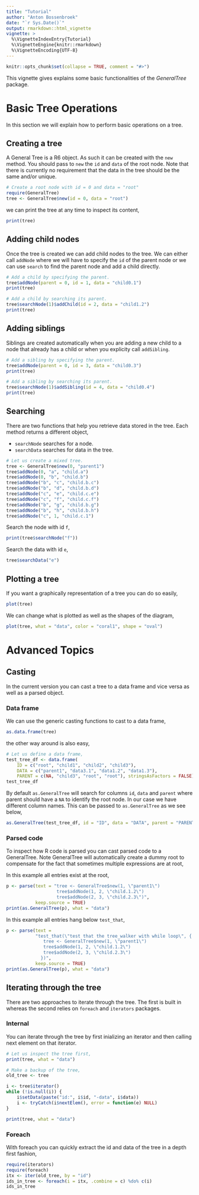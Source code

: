 ```yaml
---
title: "Tutorial"
author: "Anton Bossenbroek"
date: "`r Sys.Date()`"
output: rmarkdown::html_vignette
vignette: >
  %\VignetteIndexEntry{Tutorial}
  %\VignetteEngine{knitr::rmarkdown}
  %\VignetteEncoding{UTF-8}
---
```

```r
knitr::opts_chunk$set(collapse = TRUE, comment = "#>")
```

This vignette gives explains some basic functionalities of the _GeneralTree_
package.

# Basic Tree Operations
In this section we will explain how to perform basic operations on a tree.

## Creating a tree
A General Tree is a R6 object. As such it can be created with the `new` method.
You should pass to `new` the `id` and `data` of the root node. Note that there
is currently no requirement that the data in the tree should be the same and/or
unique.

```r
# Create a root node with id = 0 and data = "root"
require(GeneralTree)
tree <- GeneralTree$new(id = 0, data = "root")
```

we can print the tree at any time to inspect its content,
```r
print(tree)
```

## Adding child nodes
Once the tree is created we can add child nodes to the tree. We can either call
`addNode` where we will have to specify the `id` of the parent node or we can
use `search` to find the parent node and add a child directly.

```r
# Add a child by specifying the parent.
tree$addNode(parent = 0, id = 1, data = "child0.1")
print(tree)

# Add a child by searching its parent.
tree$searchNode(1)$addChild(id = 2, data = "child1.2")
print(tree)
```

## Adding siblings
Siblings are created automatically when you are adding a new child to a node
that already has a child or when you explicity call `addSibling`.

```r
# Add a sibling by specifying the parent.
tree$addNode(parent = 0, id = 3, data = "child0.3")
print(tree)

# Add a sibling by searching its parent.
tree$searchNode(1)$addSibling(id = 4, data = "child0.4")
print(tree)
```

## Searching
There are two functions that help you retrieve data stored in the tree. Each
method returns a different object,

 * `searchNode` searches for a node.
 * `searchData` searches for data in the tree.

```r
# Let us create a mixed tree.
tree <- GeneralTree$new(0, "parent1")
tree$addNode(0, "a", "child.a")
tree$addNode(0, "b", "child.b")
tree$addNode("b", "c", "child.b.c")
tree$addNode("b", "d", "child.b.d")
tree$addNode("c", "e", "child.c.e")
tree$addNode("c", "f", "child.c.f")
tree$addNode("b", "g", "child.b.g")
tree$addNode("b", "h", "child.b.h")
tree$addNode("c", 1, "child.c.1")
```

Search the node with id `f`,
```r
print(tree$searchNode("f"))
```

Search the data with id `e`,
```r
tree$searchData("e")
```

## Plotting a tree
If you want a graphically representation of a tree you can do so easily,

```r
plot(tree)
```

We can change what is plotted as well as the shapes of the diagram,

```r
plot(tree, what = "data", color = "coral1", shape = "oval")
```

# Advanced Topics

## Casting
In the current version you can cast a tree to a data frame and vice versa as
well as a parsed object.

### Data frame
We can use the generic casting functions to cast to a data frame,

```r
as.data.frame(tree)
```

the other way around is also easy,

```r
# Let us define a data frame,
test_tree_df <- data.frame(
    ID = c("root", "child1", "child2", "child3"),
    DATA = c("parent1", "data3.1", "data1.2", "data1.3"),
    PARENT = c(NA, "child3", "root", "root"), stringsAsFactors = FALSE)
test_tree_df
```

By default `as.GeneralTree` will search for columns `id`, `data` and `parent`
where parent should have a `NA` to identify the root node. In our case we have
different column names. This can be passed to `as.GeneralTree` as we see below,

```r
as.GeneralTree(test_tree_df, id = "ID", data = "DATA", parent = "PARENT")
```

### Parsed code
To inspect how R code is parsed you can cast parsed code to a GeneralTree. Note
GeneralTree will automatically create a dummy root to compensate for the fact
that sometimes multiple expressions are at root,

In this example all entries exist at the root,
```r
p <- parse(text = "tree <- GeneralTree$new(1, \"parent1\")
                   tree$addNode(1, 2, \"child.1.2\")
                   tree$addNode(2, 3, \"child.2.3\")",
           keep.source = TRUE)
print(as.GeneralTree(p), what = "data")
```

In this example all entries hang below `test_that`,
```r
p <- parse(text =
           "test_that(\"test that the tree_walker with while loop\", {
              tree <- GeneralTree$new(1, \"parent1\")
              tree$addNode(1, 2, \"child.1.2\")
              tree$addNode(2, 3, \"child.2.3\")
             })",
           keep.source = TRUE)
print(as.GeneralTree(p), what = "data")
```

## Iterating through the tree
There are two approaches to iterate through the tree. The first is built in
whereas the second relies on `foreach` and `iterators` packages.

### Internal
You can iterate through the tree by first inializing an iterator and then
calling next element on that iterator.

```r
# Let us inspect the tree first,
print(tree, what = "data")

# Make a backup of the tree,
old_tree <- tree

i <- tree$iterator()
while (!is.null(i)) {
    i$setData(paste("id:", i$id, "-data", i$data))
    i <- tryCatch(i$nextElem(), error = function(e) NULL)
}

print(tree, what = "data")
```


### Foreach
With foreach you can quickly extract the id and data of the tree in a depth
first fashion,

```r
require(iterators)
require(foreach)
itx <- iter(old_tree, by = "id")
ids_in_tree <- foreach(i = itx, .combine = c) %do% c(i)
ids_in_tree
```

